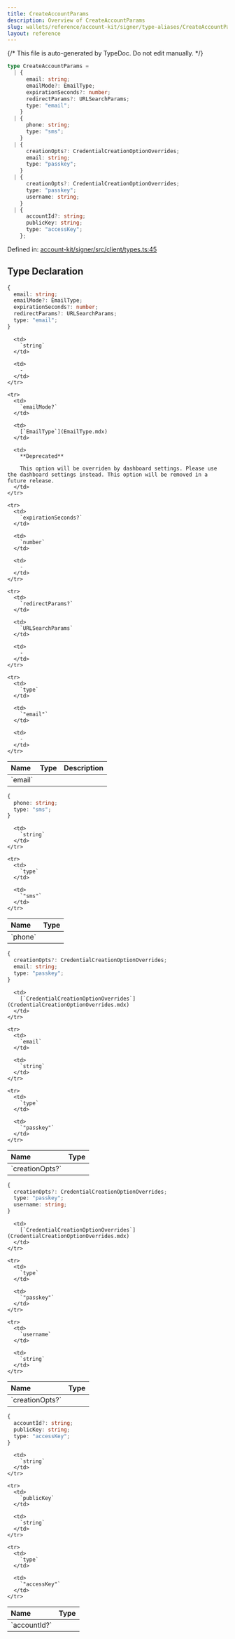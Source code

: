 ```yaml
---
title: CreateAccountParams
description: Overview of CreateAccountParams
slug: wallets/reference/account-kit/signer/type-aliases/CreateAccountParams
layout: reference
---
```


{/* This file is auto-generated by TypeDoc. Do not edit manually. */}

```ts
type CreateAccountParams =
  | {
      email: string;
      emailMode?: EmailType;
      expirationSeconds?: number;
      redirectParams?: URLSearchParams;
      type: "email";
    }
  | {
      phone: string;
      type: "sms";
    }
  | {
      creationOpts?: CredentialCreationOptionOverrides;
      email: string;
      type: "passkey";
    }
  | {
      creationOpts?: CredentialCreationOptionOverrides;
      type: "passkey";
      username: string;
    }
  | {
      accountId?: string;
      publicKey: string;
      type: "accessKey";
    };
```

Defined in: [account-kit/signer/src/client/types.ts:45](https://github.com/alchemyplatform/aa-sdk/blob/ad165355d980f9a16dd388088895bfc851df8656/account-kit/signer/src/client/types.ts#L45)

## Type Declaration

```ts
{
  email: string;
  emailMode?: EmailType;
  expirationSeconds?: number;
  redirectParams?: URLSearchParams;
  type: "email";
}
```

<table>
  <thead>
    <tr>
      <th align="left">Name</th>
      <th align="left">Type</th>
      <th align="left">Description</th>
    </tr>
  </thead>

  <tbody>
    <tr>
      <td>
        `email`
      </td>

      <td>
        `string`
      </td>

      <td>
        ‐
      </td>
    </tr>

    <tr>
      <td>
        `emailMode?`
      </td>

      <td>
        [`EmailType`](EmailType.mdx)
      </td>

      <td>
        **Deprecated**

        This option will be overriden by dashboard settings. Please use the dashboard settings instead. This option will be removed in a future release.
      </td>
    </tr>

    <tr>
      <td>
        `expirationSeconds?`
      </td>

      <td>
        `number`
      </td>

      <td>
        ‐
      </td>
    </tr>

    <tr>
      <td>
        `redirectParams?`
      </td>

      <td>
        `URLSearchParams`
      </td>

      <td>
        ‐
      </td>
    </tr>

    <tr>
      <td>
        `type`
      </td>

      <td>
        `"email"`
      </td>

      <td>
        ‐
      </td>
    </tr>

  </tbody>
</table>

```ts
{
  phone: string;
  type: "sms";
}
```

<table>
  <thead>
    <tr>
      <th align="left">Name</th>
      <th align="left">Type</th>
    </tr>
  </thead>

  <tbody>
    <tr>
      <td>
        `phone`
      </td>

      <td>
        `string`
      </td>
    </tr>

    <tr>
      <td>
        `type`
      </td>

      <td>
        `"sms"`
      </td>
    </tr>

  </tbody>
</table>

```ts
{
  creationOpts?: CredentialCreationOptionOverrides;
  email: string;
  type: "passkey";
}
```

<table>
  <thead>
    <tr>
      <th align="left">Name</th>
      <th align="left">Type</th>
    </tr>
  </thead>

  <tbody>
    <tr>
      <td>
        `creationOpts?`
      </td>

      <td>
        [`CredentialCreationOptionOverrides`](CredentialCreationOptionOverrides.mdx)
      </td>
    </tr>

    <tr>
      <td>
        `email`
      </td>

      <td>
        `string`
      </td>
    </tr>

    <tr>
      <td>
        `type`
      </td>

      <td>
        `"passkey"`
      </td>
    </tr>

  </tbody>
</table>

```ts
{
  creationOpts?: CredentialCreationOptionOverrides;
  type: "passkey";
  username: string;
}
```

<table>
  <thead>
    <tr>
      <th align="left">Name</th>
      <th align="left">Type</th>
    </tr>
  </thead>

  <tbody>
    <tr>
      <td>
        `creationOpts?`
      </td>

      <td>
        [`CredentialCreationOptionOverrides`](CredentialCreationOptionOverrides.mdx)
      </td>
    </tr>

    <tr>
      <td>
        `type`
      </td>

      <td>
        `"passkey"`
      </td>
    </tr>

    <tr>
      <td>
        `username`
      </td>

      <td>
        `string`
      </td>
    </tr>

  </tbody>
</table>

```ts
{
  accountId?: string;
  publicKey: string;
  type: "accessKey";
}
```

<table>
  <thead>
    <tr>
      <th align="left">Name</th>
      <th align="left">Type</th>
    </tr>
  </thead>

  <tbody>
    <tr>
      <td>
        `accountId?`
      </td>

      <td>
        `string`
      </td>
    </tr>

    <tr>
      <td>
        `publicKey`
      </td>

      <td>
        `string`
      </td>
    </tr>

    <tr>
      <td>
        `type`
      </td>

      <td>
        `"accessKey"`
      </td>
    </tr>

  </tbody>
</table>
